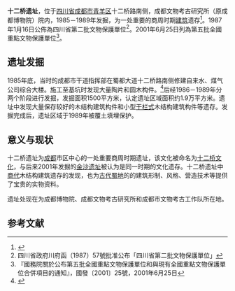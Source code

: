 {{msg:四川省文物保護單位
|名稱 = 十二橋遺址
|編號 = 2
|圖片 = 
|級別 = S2
|分類 = 
|時代 = 商周
|地点 = [[四川省|四川省]][[成都市|成都市]]
|坐標 =
|登錄 = 1987年1月16日
}}
{{msg:四川省文物保護單位
|名稱 = 十二橋遺址
|編號 = 105
|圖片 = [[File:十二桥遗址国保碑.jpg|180px]]
|級別 = 105
|分類 = 古遗址
|時代 = 商至西周
|地点 = [[四川省|四川省]][[成都市|成都市]]
|坐標 = {{coord|30|39|58|N|104|02|30|E|type:landmark}}
|登錄 = 2001年6月25日
}}
'''十二桥遗址'''，位于[[四川省|四川省]][[成都市|成都市]][[青羊区|青羊区]]十二桥路南侧，成都文物考古研究所（原成都博物院）院内，1985－1989年发掘，为一处重要的商周时期[[建筑|建筑]]遗存<ref>{{Cite book |author=国家文物局 |title=中国文物地图集（四川分册，上） |publisher=文物出版社 |location=北京 |year=2009}}</ref>。1987年1月16日公佈為四川省第二批文物保護單位<ref>四川省政府川府函（1987）57號批准公布「四川省第二批文物保護單位」</ref>。2001年6月25日列為第五批全國重點文物保護單位<ref>『國務院關於公布第五批全國重點文物保護單位和與現有全國重點文物保護單位合併項目的通知』，國發〔2001〕25號，2001年6月25日</ref>。

==遗址发掘==
1985年底，当时的成都市干道指挥部在蜀都大道十二桥路南侧修建自来水、煤气公司综合大楼。施工至基坑时发现大量陶片和圆木构件。<ref>{{Cite web |url=http://news.163.com/10/1105/06/6KN4C8HH00014AED.html |title=3000年前十二桥 晚期的三星堆文化？ |access-date=2014-03-12 |archive-url=https://web.archive.org/web/20140312224649/http://news.163.com/10/1105/06/6KN4C8HH00014AED.html |archive-date=2014-03-12 |dead-url=yes }}</ref>后经1986－1989年分两个阶段进行发掘，发掘面积1500平方米，认定遗址区域面积约1.9万平方米。遗址中发现大量保存较好的木结构建筑构件和小型[[干栏式|干栏式]]木结构建筑构件等遗存。发掘完成后，遗址区域于1989年被覆土填埋保护。

==意义与现状==
十二桥遗址为[[成都|成都]]市区中心的一处重要商周时期遗址，该文化被命名为[[十二桥文化|十二桥文化]]，与后来2001年发掘的[[金沙遗址|金沙遗址]]被认为是同一时期的文化遗存。十二桥遗址中[[商代|商代]]木结构建筑遗存的发现，也为[[古蜀|古代蜀地]]的的建筑形制、风格、营造技术等提供了宝贵的实物资料。

遗址处现在为成都博物院、成都文物考古研究所和成都市文物考古工作队所在地。

==参考文献==
{{reflist}}
{{四川全国重点文物保护单位}}